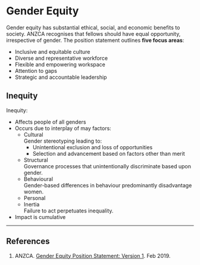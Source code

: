 # Gender Equity


Gender equity has substantial ethical, social, and economic benefits to society. ANZCA recognises that fellows should have equal opportunity, irrespective of gender. The position statement outlines **five focus areas**:

* Inclusive and equitable culture
* Diverse and representative workforce
* Flexible and empowering workspace
* Attention to gaps
* Strategic and accountable leadership

## Inequity

Inequity:

* Affects people of all genders
* Occurs due to interplay of may factors:
	* Cultural  
	Gender stereotyping leading to:
		* Unintentional exclusion and loss of opportunities
		* Selection and advancement based on factors other than merit
	* Structural  
	Governance processes that unintentionally discriminate based upon gender.
	* Behavioural  
	Gender-based differences in behaviour predominantly disadvantage women.
	* Personal
	* Inertia  
	Failure to act perpetuates inequality.
* Impact is cumulative


---

## References

1. ANZCA. [Gender Equity Position Statement: Version 1](http://www.anzca.edu.au/about-anzca/gender-equity). Feb 2019.